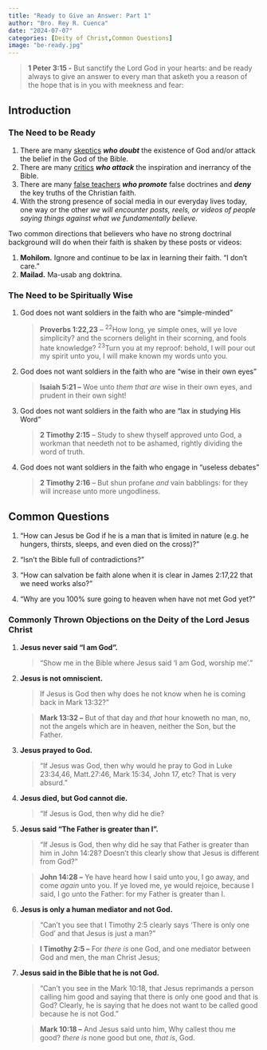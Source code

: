 ```yaml
---
title: "Ready to Give an Answer: Part 1"
author: "Bro. Rey R. Cuenca"
date: "2024-07-07"
categories: [Deity of Christ,Common Questions]
image: "be-ready.jpg"
---
```


> **1 Peter 3:15 -** But sanctify the Lord God in your hearts: and be ready always to give an answer to every man that asketh you a reason of the hope that is in you with meekness and fear:

## Introduction

### The Need to be Ready

1.  There are many [skeptics]{.underline} ***who doubt*** the existence of God and/or attack the belief in the God of the Bible.
2.  There are many [critics]{.underline} ***who attack*** the inspiration and inerrancy of the Bible.
3.  There are many [false teachers]{.underline} ***who promote*** false doctrines and ***deny*** the key truths of the Christian faith.
4.  With the strong presence of social media in our everyday lives today, one way or the other *we will encounter posts, reels, or videos of people saying things against what we fundamentally believe.* 

Two common directions that believers who have no strong doctrinal background will do when their faith is shaken by these posts or videos:

1.  **Mohilom.** Ignore and continue to be lax in learning their faith. “I don’t care.”
2.  **Mailad.** Ma-usab ang doktrina.

### **The Need to be Spiritually Wise**

1.  God does not want soldiers in the faith who are “simple-minded”

    > **Proverbs 1:22,23** – ^22^How long, ye simple ones, will ye love simplicity? and the scorners delight in their scorning, and fools hate knowledge? ^23^Turn you at my reproof: behold, I will pour out my spirit unto you, I will make known my words unto you.

2.  God does not want soldiers in the faith who are “wise in their own eyes”

    > **Isaiah 5:21 –** Woe unto *them that are* wise in their own eyes, and prudent in their own sight!

3.  God does not want soldiers in the faith who are “lax in studying His Word”

    > **2 Timothy 2:15** – Study to shew thyself approved unto God, a workman that needeth not to be ashamed, rightly dividing the word of truth.

4.  God does not want soldiers in the faith who engage in “useless debates”

    > **2 Timothy 2:16** – But shun profane *and* vain babblings: for they will increase unto more ungodliness.

## Common Questions

1.  “How can Jesus be God if he is a man that is limited in nature (e.g. he hungers, thirsts, sleeps, and even died on the cross)?”

2.  “Isn't the Bible full of contradictions?”

3.  “How can salvation be faith alone when it is clear in James 2:17,22 that we need works also?”

4.  “Why are you 100% sure going to heaven when have not met God yet?”

### **Commonly Thrown Objections on the Deity of the Lord Jesus Christ**

1.  **Jesus never said “I am God”.**

    > “Show me in the Bible where Jesus said ‘I am God, worship me’.”

2.  **Jesus is not omniscient.**

    > If Jesus is God then why does he not know when he is coming back in Mark 13:32?”

    > **Mark 13:32 –** But of that day and *that* hour knoweth no man, no, not the angels which are in heaven, neither the Son, but the Father.

3.  **Jesus prayed to God.**

    > “If Jesus was God, then why would he pray to God in Luke 23:34,46, Matt.27:46, Mark 15:34, John 17, etc? That is very absurd.” 

4.  **Jesus died, but God cannot die.**

    > “If Jesus is God, then why did he die?

5.  **Jesus said “The Father is greater than I”.**

    > “If Jesus is God, then why did he say that Father is greater than him in John 14:28? Doesn’t this clearly show that Jesus is different from God?”

    > **John 14:28 –** Ye have heard how I said unto you, I go away, and come *again* unto you. If ye loved me, ye would rejoice, because I said, I go unto the Father: for my Father is greater than I.

6.  **Jesus is only a human mediator and not God.**

    > “Can’t you see that I Timothy 2:5 clearly says ‘There is only one God’ and that Jesus is just a man?”

    > **I Timothy 2:5 –** For *there is* one God, and one mediator between God and men, the man Christ Jesus;

7.  **Jesus said in the Bible that he is not God.**

    > “Can’t you see in the Mark 10:18, that Jesus reprimands a person calling him good and saying that there is only one good and that is God? Clearly, he is saying that he does not want to be called good because he is not God.”

    > **Mark 10:18 –** And Jesus said unto him, Why callest thou me good? *there is* none good but one, *that is*, God.
